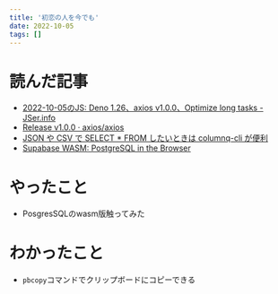 ```yaml
---
title: '初恋の人を今でも'
date: 2022-10-05
tags: []
---
```


# 読んだ記事

- [2022-10-05のJS: Deno 1.26、axios v1.0.0、Optimize long tasks - JSer.info](https://jser.info/2022/10/05/deno-1.26-axios-v1.0.0-optimize-long-tasks/)
- [Release v1.0.0 · axios/axios](https://github.com/axios/axios/releases/tag/v1.0.0)
- [JSON や CSV で SELECT * FROM したいときは columnq-cli が便利](https://zenn.dev/hankei6km/articles/select-from-json-csv-by-using-columnq-cli)
- [Supabase WASM: PostgreSQL in the Browser](https://wasm.supabase.com/)

# やったこと

- PosgresSQLのwasm版触ってみた

# わかったこと

- `pbcopy`コマンドでクリップボードにコピーできる
